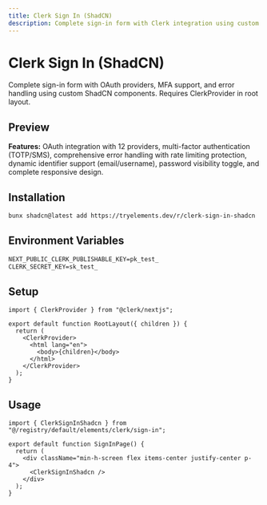 ```yaml
---
title: Clerk Sign In (ShadCN)
description: Complete sign-in form with Clerk integration using custom ShadCN components
---
```



# Clerk Sign In (ShadCN)

Complete sign-in form with OAuth providers, MFA support, and error handling using custom ShadCN components. Requires ClerkProvider in root layout.

## Preview

<div className="my-8 flex min-h-[600px] w-full items-center justify-center rounded-lg border bg-background p-8">
  <ClerkSignInShadcn />
</div>

**Features:** OAuth integration with 12 providers, multi-factor authentication (TOTP/SMS), comprehensive error handling with rate limiting protection, dynamic identifier support (email/username), password visibility toggle, and complete responsive design.

## Installation

```bash
bunx shadcn@latest add https://tryelements.dev/r/clerk-sign-in-shadcn
```

## Environment Variables

```txt
NEXT_PUBLIC_CLERK_PUBLISHABLE_KEY=pk_test_
CLERK_SECRET_KEY=sk_test_
```

## Setup

```tsx title="app/layout.tsx"
import { ClerkProvider } from "@clerk/nextjs";

export default function RootLayout({ children }) {
  return (
    <ClerkProvider>
      <html lang="en">
        <body>{children}</body>
      </html>
    </ClerkProvider>
  );
}
```

## Usage

```tsx title="app/sign-in/page.tsx"
import { ClerkSignInShadcn } from "@/registry/default/elements/clerk/sign-in";

export default function SignInPage() {
  return (
    <div className="min-h-screen flex items-center justify-center p-4">
      <ClerkSignInShadcn />
    </div>
  );
}
```
